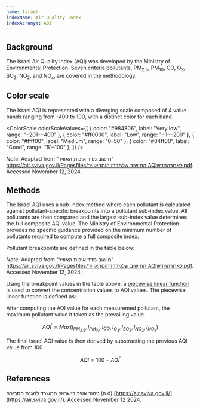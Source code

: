 ```yaml
---
name: Israel
indexName: Air Quality Index
indexAcronym: AQI
---
```



## Background

The Israel Air Quality Index (AQI) was developed by the Ministry of Environmental Protection. Seven criteria pollutants, PM<sub>2.5</sub>, PM<sub>10</sub>, CO, O<sub>3</sub>, SO<sub>2</sub>, NO<sub>2</sub>, and NO<sub>x</sub>, are covered in the methodology.

## Color scale

The Israel AQI is represented with a diverging scale composed of 4 value bands ranging from -400 to 100, with a distinct color for each band.

<ColorScale
  colorScaleValues={[
    { color: "#984806", label: "Very low", range: "−201–−400" },
    { color: "#ff0000", label: "Low", range: "−1–−200" },
    { color: "#ffff00", label: "Medium", range: "0–50" },
    { color: "#04ff00", label: "Good", range: "51–100" },
  ]}
/>

_Note_: Adapted from "חישוב מדד איכות האוויר" [https://air.sviva.gov.il/Pagesfiles/החישוב שלמדדזיהוםהאוויר AQIלאתרהחדש.pdf](https://air.sviva.gov.il/Pagesfiles/%D7%94%D7%97%D7%99%D7%A9%D7%95%D7%91%20%D7%A9%D7%9C%20%D7%9E%D7%93%D7%93%20%D7%96%D7%99%D7%94%D7%95%D7%9D%20%D7%94%D7%90%D7%95%D7%95%D7%99%D7%A8%20AQI%20%D7%9C%D7%90%D7%AA%D7%A8%20%D7%94%D7%97%D7%93%D7%A9.pdf). Accessed November 12, 2024.

## Methods

The Israel AQI uses a sub-index method where each pollutant is calculated against pollutant-specific breakpoints into a pollutant sub-index value. All pollutants are then compared and the largest sub-index value determines the full composite AQI value. The Ministry of Environmental Protection provides no specific guidance provided on the minimum number of pollutants required to compute a full composite index.

Pollutant breakpoints are defined in the table below:

<BreakpointsTable index="israel" rangeValue={true} labelValue={false} />

_Note_: Adapted from "חישוב מדד איכות האוויר" [https://air.sviva.gov.il/Pagesfiles/החישוב שלמדדזיהוםהאוויר AQIלאתרהחדש.pdf](https://air.sviva.gov.il/Pagesfiles/%D7%94%D7%97%D7%99%D7%A9%D7%95%D7%91%20%D7%A9%D7%9C%20%D7%9E%D7%93%D7%93%20%D7%96%D7%99%D7%94%D7%95%D7%9D%20%D7%94%D7%90%D7%95%D7%95%D7%99%D7%A8%20AQI%20%D7%9C%D7%90%D7%AA%D7%A8%20%D7%94%D7%97%D7%93%D7%A9.pdf). Accessed November 12, 2024.

Using the breakpoint values in the table above, a [piecewise linear function](/methods#piecewise-linear-function) is used to convert the concentration values to AQI values. The piecewise linear function is defined as:

<PiecewiseLatexDoc label="AQI" />

After computing the AQI value for each measuremed pollutant, the maximum pollutant value it taken as the prevailing value.

$$
{AQI{^\prime}} = {Max}({I}_{PM_{2.5}},{I}_{PM_{10}},{I}_{CO},{I}_{O_{3}},{I}_{SO_{2}},{I}_{NO_{2}},{I}_{NO_{x}})
$$

The final Israel AQI value is then derived by substracting the previous AQI value from 100.

$$
AQI = 100 - AQI{^\prime}
$$

## References

ניטור אוויר בישראל המשרד להגנת הסביבה (n.d) [https://air.sviva.gov.il/](https://air.sviva.gov.il/). Accessed November 12 2024.
